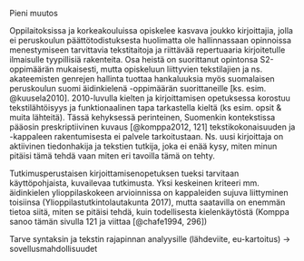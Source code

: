 ﻿Pieni muutos

Oppilaitoksissa ja korkeakouluissa opiskelee kasvava joukko kirjoittajia,
jolla ei peruskoulun päättötodistuksesta huolimatta ole hallinnassaan
opinnoissa menestymiseen tarvittavia tekstitaitoja ja riittävää
repertuaaria kirjoitetulle ilmaisulle tyypillisiä rakenteita. Osa heistä
on suorittanut opintonsa S2-oppimäärän mukaisesti, mutta opiskeluun
liittyvien tekstilajien ja ns. akateemisten genrejen hallinta tuottaa
hankaluuksia myös suomalaisen peruskoulun suomi äidinkielenä -oppimäärän
suorittaneille  [ks. esim. @kuusela2010]. 2010-luvulla kielten ja
kirjoittamisen opetuksessa korostuu tekstilähtöisyys ja funktionaalinen
tapa tarkastella kieltä (ks esim. opsit & muita lähteitä). Tässä
kehyksessä perinteinen, Suomenkin kontekstissa pääosin preskriptiivinen
kuvaus [@komppa2012, 121] tekstikokonaisuuden ja -kappaleen rakentumisesta
ei palvele tarkoitustaan. Ns. uusi kirjoittaja on aktiivinen tiedonhakija
ja tekstien tutkija, joka ei enää kysy, miten minun pitäisi tämä tehdä
vaan miten eri tavoilla tämä on tehty. 

Tutkimusperustaisen kirjoittamisenopetuksen tueksi tarvitaan
käyttöpohjaista, kuvailevaa tutkimusta. Yksi keskeinen kriteeri mm.
äidinkielen ylioppilaskokeen arvioinnissa on kappaleiden sujuva
liittyminen toisiinsa (Ylioppilastutkintolautakunta 2017), mutta
saatavilla on enemmän tietoa siitä, miten se pitäisi tehdä, kuin
todellisesta kielenkäytöstä (Komppa sanoo tämän sivulla 121 ja viittaa
[@chafe1994,  296]) 



Tarve syntaksin ja tekstin rajapinnan analyysille (lähdeviite,
eu-kartoitus) -> sovellusmahdollisuudet
